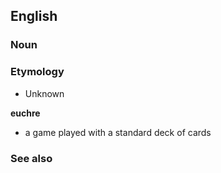 == English ==
=== Noun ===
=== Etymology ===
*Unknown
'''euchre'''
*a game played with a standard deck of cards
=== See also ===
{{Pedialite}}
{{Cattag2|Games|Card Games}}
